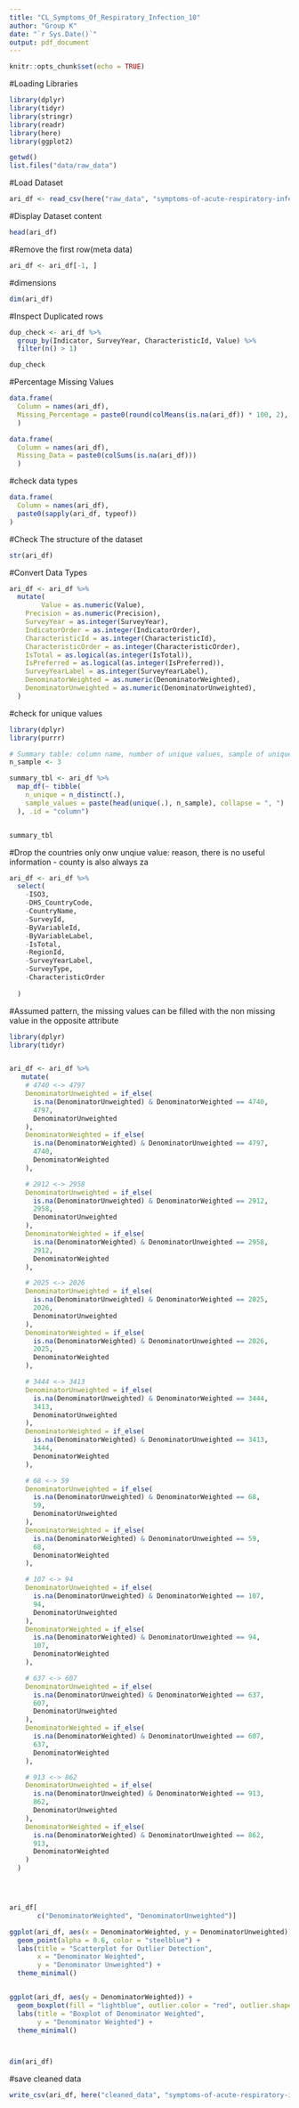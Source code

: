 ```yaml
---
title: "CL_Symptoms_Of_Respiratory_Infection_10"
author: "Group K"
date: "`r Sys.Date()`"
output: pdf_document
---
```


```r
knitr::opts_chunk$set(echo = TRUE)
```
#Loading Libraries
```r
library(dplyr)
library(tidyr)
library(stringr)
library(readr)
library(here)
library(ggplot2)

getwd()
list.files("data/raw_data")
```
#Load Dataset 
```r
ari_df <- read_csv(here("raw_data", "symptoms-of-acute-respiratory-infection-ari_national_zaf.csv"))
```

#Display Dataset content
```r
head(ari_df)
```

#Remove the first row(meta data)
```r
ari_df <- ari_df[-1, ]
```
#dimensions 
```r
dim(ari_df)
```
#Inspect Duplicated rows
```r
dup_check <- ari_df %>%
  group_by(Indicator, SurveyYear, CharacteristicId, Value) %>%
  filter(n() > 1)

dup_check

```
#Percentage Missing Values
```r

data.frame(
  Column = names(ari_df),
  Missing_Percentage = paste0(round(colMeans(is.na(ari_df)) * 100, 2), "%")
  )

```

```r
data.frame(
  Column = names(ari_df),
  Missing_Data = paste0(colSums(is.na(ari_df)))
  )
```

#check data types
```r
data.frame(
  Column = names(ari_df),
  paste0(sapply(ari_df, typeof))
)

```
#Check The structure of the dataset 
```r
str(ari_df)

```
#Convert Data Types
```r
ari_df <- ari_df %>%
  mutate(
        Value = as.numeric(Value),
    Precision = as.numeric(Precision),
    SurveyYear = as.integer(SurveyYear),
    IndicatorOrder = as.integer(IndicatorOrder),
    CharacteristicId = as.integer(CharacteristicId),
    CharacteristicOrder = as.integer(CharacteristicOrder),
    IsTotal = as.logical(as.integer(IsTotal)),
    IsPreferred = as.logical(as.integer(IsPreferred)),
    SurveyYearLabel = as.integer(SurveyYearLabel),
    DenominatorWeighted = as.numeric(DenominatorWeighted),
    DenominatorUnweighted = as.numeric(DenominatorUnweighted),
  )
```
#check for unique values
```r
library(dplyr)
library(purrr)

# Summary table: column name, number of unique values, sample of unique values
n_sample <- 3

summary_tbl <- ari_df %>%
  map_df(~ tibble(
    n_unique = n_distinct(.),
    sample_values = paste(head(unique(.), n_sample), collapse = ", ")
  ), .id = "column")


summary_tbl


```

#Drop the countries only onw unqiue value: reason, there is no useful information - county is also always za
```r
ari_df <- ari_df %>%
  select(
    -ISO3, 
    -DHS_CountryCode, 
    -CountryName, 
    -SurveyId,
    -ByVariableId, 
    -ByVariableLabel, 
    -IsTotal,
    -RegionId, 
    -SurveyYearLabel, 
    -SurveyType,
    -CharacteristicOrder
    
  )
```

#Assumed pattern, the missing values can be filled with the non missing value in the opposite attribute
```r


library(dplyr)
library(tidyr)


ari_df <- ari_df %>%
   mutate(
    # 4740 <-> 4797
    DenominatorUnweighted = if_else(
      is.na(DenominatorUnweighted) & DenominatorWeighted == 4740,
      4797,
      DenominatorUnweighted
    ),
    DenominatorWeighted = if_else(
      is.na(DenominatorWeighted) & DenominatorUnweighted == 4797,
      4740,
      DenominatorWeighted
    ),

    # 2912 <-> 2958
    DenominatorUnweighted = if_else(
      is.na(DenominatorUnweighted) & DenominatorWeighted == 2912,
      2958,
      DenominatorUnweighted
    ),
    DenominatorWeighted = if_else(
      is.na(DenominatorWeighted) & DenominatorUnweighted == 2958,
      2912,
      DenominatorWeighted
    ),

    # 2025 <-> 2026
    DenominatorUnweighted = if_else(
      is.na(DenominatorUnweighted) & DenominatorWeighted == 2025,
      2026,
      DenominatorUnweighted
    ),
    DenominatorWeighted = if_else(
      is.na(DenominatorWeighted) & DenominatorUnweighted == 2026,
      2025,
      DenominatorWeighted
    ),

    # 3444 <-> 3413
    DenominatorUnweighted = if_else(
      is.na(DenominatorUnweighted) & DenominatorWeighted == 3444,
      3413,
      DenominatorUnweighted
    ),
    DenominatorWeighted = if_else(
      is.na(DenominatorWeighted) & DenominatorUnweighted == 3413,
      3444,
      DenominatorWeighted
    ),

    # 68 <-> 59
    DenominatorUnweighted = if_else(
      is.na(DenominatorUnweighted) & DenominatorWeighted == 68,
      59,
      DenominatorUnweighted
    ),
    DenominatorWeighted = if_else(
      is.na(DenominatorWeighted) & DenominatorUnweighted == 59,
      68,
      DenominatorWeighted
    ),

    # 107 <-> 94
    DenominatorUnweighted = if_else(
      is.na(DenominatorUnweighted) & DenominatorWeighted == 107,
      94,
      DenominatorUnweighted
    ),
    DenominatorWeighted = if_else(
      is.na(DenominatorWeighted) & DenominatorUnweighted == 94,
      107,
      DenominatorWeighted
    ),

    # 637 <-> 607
    DenominatorUnweighted = if_else(
      is.na(DenominatorUnweighted) & DenominatorWeighted == 637,
      607,
      DenominatorUnweighted
    ),
    DenominatorWeighted = if_else(
      is.na(DenominatorWeighted) & DenominatorUnweighted == 607,
      637,
      DenominatorWeighted
    ),

    # 913 <-> 862
    DenominatorUnweighted = if_else(
      is.na(DenominatorUnweighted) & DenominatorWeighted == 913,
      862,
      DenominatorUnweighted
    ),
    DenominatorWeighted = if_else(
      is.na(DenominatorWeighted) & DenominatorUnweighted == 862,
      913,
      DenominatorWeighted
    )
  )




ari_df[
       c("DenominatorWeighted", "DenominatorUnweighted")]

```

```r
ggplot(ari_df, aes(x = DenominatorWeighted, y = DenominatorUnweighted)) +
  geom_point(alpha = 0.6, color = "steelblue") +
  labs(title = "Scatterplot for Outlier Detection",
       x = "Denominator Weighted",
       y = "Denominator Unweighted") +
  theme_minimal()


ggplot(ari_df, aes(y = DenominatorWeighted)) +
  geom_boxplot(fill = "lightblue", outlier.color = "red", outlier.shape = 16) +
  labs(title = "Boxplot of Denominator Weighted",
       y = "Denominator Weighted") +
  theme_minimal()




```

```r
dim(ari_df)
```
#save cleaned data
```r
write_csv(ari_df, here("cleaned_data", "symptoms-of-acute-respiratory-infection-ari_cleaned.csv"))
```